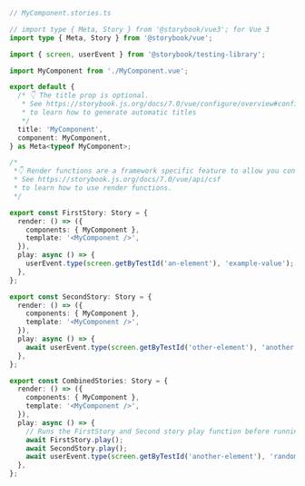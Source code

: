 ```ts
// MyComponent.stories.ts

// import type { Meta, Story } from '@storybook/vue3'; for Vue 3
import type { Meta, Story } from '@storybook/vue';

import { screen, userEvent } from '@storybook/testing-library';

import MyComponent from './MyComponent.vue';

export default {
  /* 👇 The title prop is optional.
   * See https://storybook.js.org/docs/7.0/vue/configure/overview#configure-story-loading
   * to learn how to generate automatic titles
   */
  title: 'MyComponent',
  component: MyComponent,
} as Meta<typeof MyComponent>;

/*
 *👇 Render functions are a framework specific feature to allow you control on how the component renders.
 * See https://storybook.js.org/docs/7.0/vue/api/csf
 * to learn how to use render functions.
 */

export const FirstStory: Story = {
  render: () => ({
    components: { MyComponent },
    template: '<MyComponent />',
  }),
  play: async () => {
    userEvent.type(screen.getByTestId('an-element'), 'example-value');
  },
};

export const SecondStory: Story = {
  render: () => ({
    components: { MyComponent },
    template: '<MyComponent />',
  }),
  play: async () => {
    await userEvent.type(screen.getByTestId('other-element'), 'another value');
  },
};

export const CombinedStories: Story = {
  render: () => ({
    components: { MyComponent },
    template: '<MyComponent />',
  }),
  play: async () => {
    // Runs the FirstStory and Second story play function before running this story's play function
    await FirstStory.play();
    await SecondStory.play();
    await userEvent.type(screen.getByTestId('another-element'), 'random value');
  },
};
```